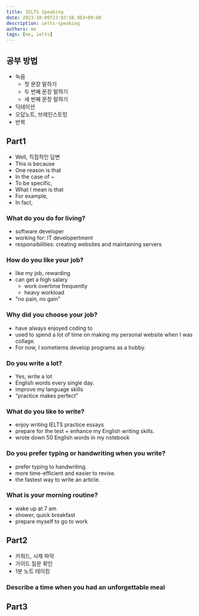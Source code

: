 ```yaml
---
title: IELTS Speaking
date: 2023-10-09T23:03:58.963+09:00
description: ielts-speaking
authors: me
tags: [me, ielts]
---
```


## 공부 방법

- 녹음
  - 첫 문장 말하기
  - 두 번째 문장 말하기
  - 세 번째 문장 말하기
- 딕테이션
- 오답노트, 브레인스토밍
- 반복

## Part1

- Well, 직접적인 답변
- This is because
- One reason is that
- In the case of ~
- To be specific,
- What I mean is that
- For example,
- In fact,

### What do you do for living?

- software developer
- working for: IT developertment
- responsibilities: creating websites and maintaining servers

### How do you like your job?

- like my job, rewarding
- can get a high salary
  - work overtime frequently
  - heavy workload
- "no pain, no gain"

### Why did you choose your job?

- have always enjoyed coding to
- used to spend a lot of time on making my personal website when I was collage.
- For now, I sometiems develop programs as a hobby.

### Do you write a lot?

- Yes, write a lot
- English words every single day.
- improve my language skills
- "practice makes perfect"

### What do you like to write?

- enjoy writing IELTS practice essays
- prepare for the test + enhance my English writing skills.
- wrote down 50 English words in my notebook

### Do you prefer typing or handwriting when you write?

- prefer typing to handwriting.
- more time-efficient and easier to revise.
- the fastest way to write an article.

### What is your morning routine?

- wake up at 7 am
- shower, quick breakfast
- prepare myself to go to work

## Part2

- 키워드, 시제 파악
- 가이드 질문 확인
- 1분 노트 테이킹

### Describe a time when you had an unforgettable meal

## Part3
